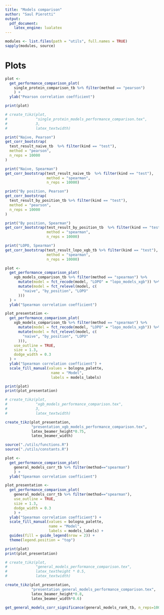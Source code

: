 ```yaml
---
title: "Models comparison"
author: "Saul Pierotti"
output: 
  pdf_document:
    latex_engine: lualatex
---
```


```r
modules <- list.files(path = "utils", full.names = TRUE)
sapply(modules, source)
```

# Plots

```r
plot <-
  get_performance_comparison_plot(
    single_protein_comparison_tb %>% filter(method == "pearson")
    ) +
  ylab("Pearson correlation coefficient")

print(plot)

# create_tikz(plot,
#             "single_protein_models_performance_comparison.tex",
#             3,
#             latex_textwidth)
```

```r
print("Naive, Pearson")
get_corr_bootstrap(
  test_result_naive_tb  %>% filter(kind == "test"),
  method = "pearson",
  n_reps = 10000
)
```

```r
print("Naive, Spearman")
get_corr_bootstrap(test_result_naive_tb  %>% filter(kind == "test"),
                   method = "spearman",
                   n_reps = 10000)
```

```r
print("By position, Pearson")
get_corr_bootstrap(
  test_result_by_position_tb %>% filter(kind == "test"),
  method = "pearson",
  n_reps = 10000
)
```

```r
print("By position, Spearman")
get_corr_bootstrap(test_result_by_position_tb  %>% filter(kind == "test"),
                   method = "spearman",
                   n_reps = 10000)
```

```r
print("LOPO, Spearman")
get_corr_bootstrap(test_result_lopo_xgb_tb %>% filter(kind == "test"),
                   method = "spearman",
                   n_reps = 10000)
```

```r
plot <-
  get_performance_comparison_plot(
    xgb_models_comparison_tb %>% filter(method == "spearman") %>%
      mutate(model = fct_recode(model, "LOPO" = "lopo_models_xgb")) %>%
      mutate(model = fct_relevel(model, c(
        "naive", "by_position", "LOPO"
      )))
  ) +
  ylab("Spearman correlation coefficient")

plot_presentation <-
  get_performance_comparison_plot(
    xgb_models_comparison_tb %>% filter(method == "spearman") %>%
      mutate(model = fct_recode(model, "LOPO" = "lopo_models_xgb")) %>%
      mutate(model = fct_relevel(model, c(
        "naive", "by_position", "LOPO"
      ))),
    use_outline = TRUE,
    size = 1.3,
    dodge_width = 0.3
  ) +
  ylab("Spearman correlation coefficient") +
  scale_fill_manual(values = bologna_palette,
                     name = "Model",
                     labels = models_labels)

print(plot)
print(plot_presentation)

# create_tikz(plot,
#             "xgb_models_performance_comparison.tex",
#             3,
#             latex_textwidth)

create_tikz(plot_presentation,
            "presentation_xgb_models_performance_comparison.tex",
            latex_beamer_height*0.75,
            latex_beamer_width)
```

```r
source("./utils/functions.R")
source("./utils/constants.R")

plot <-
  get_performance_comparison_plot(
    general_models_corr_tb %>% filter(method=="spearman")
    ) +
  ylab("Spearman correlation coefficient")

plot_presentation <-
  get_performance_comparison_plot(
    general_models_corr_tb %>% filter(method=="spearman"),
    use_outline = TRUE,
    size = 1.3,
    dodge_width = 0.3
    ) +
  ylab("Spearman correlation coefficient") +
  scale_fill_manual(values = bologna_palette,
                    name = "Model",
                    labels = models_labels) +
  guides(fill = guide_legend(nrow = 2)) +
  theme(legend.position = "top")

print(plot)
print(plot_presentation)

# create_tikz(plot,
#             "general_models_performance_comparison.tex",
#             latex_textheight * 0.5,
#             latex_textwidth)

create_tikz(plot_presentation,
            "presentation_general_models_performance_comparison.tex",
            latex_beamer_height*0.8,
            latex_beamer_width*0.6)
```


```r
get_general_models_corr_significance(general_models_rank_tb, n_reps=10000)
```
